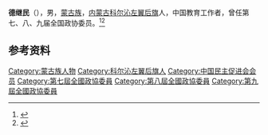 '''德继民'''（{{bd|1942年|}}），男，[[蒙古族|蒙古族]]，[[内蒙古|内蒙古]][[科尔沁左翼后旗|科尔沁左翼后旗]]人，中国教育工作者，曾任第七、八、九届全国政协委员。<ref>{{Cite book|title=历届全国政协委员人名辞典|author=|publisher=中国国际广播出版社|year=1996|isbn=9787507813746|location=北京|pages=}}</ref><ref>{{Cite book|title=中华人民共和国职官志|author=何虎生, 李耀东, 向常福主编|publisher=中国社会出版社|year=2003|isbn=9787800883934|location=北京|pages=}}</ref>

== 参考资料 ==
{{reflist}}

{{Authority control}}
{{DEFAULTSORT:D}}
[[Category:蒙古族人物|Category:蒙古族人物]]
[[Category:科尔沁左翼后旗人|Category:科尔沁左翼后旗人]]
[[Category:中国民主促进会会员|Category:中国民主促进会会员]]
[[Category:第七屆全國政協委員|Category:第七屆全國政協委員]]
[[Category:第八屆全國政協委員|Category:第八屆全國政協委員]]
[[Category:第九屆全國政協委員|Category:第九屆全國政協委員]]

{{中国人物小作品}}